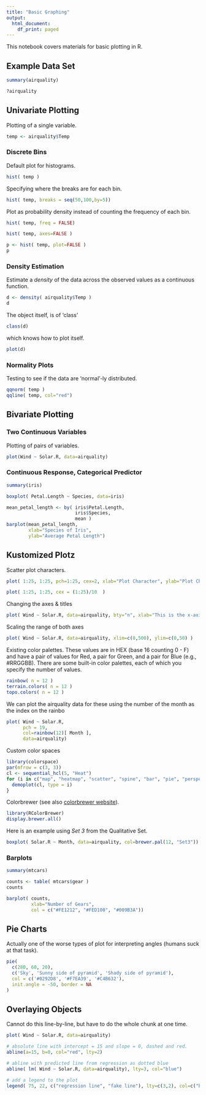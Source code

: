 ```yaml
---
title: "Basic Graphing"
output:
  html_document:
    df_print: paged
---
```


This notebook covers materials for basic plotting in R.

## Example Data Set

```r
summary(airquality)
```



```r
?airquality
```



## Univariate Plotting

Plotting of a single variable.

```r
temp <- airquality$Temp 
```



### Discrete Bins

Default plot for histograms.

```r
hist( temp )
```

Specifying where the breaks are for each bin.

```r
hist( temp, breaks = seq(50,100,by=5))
```

Plot as probability density instead of counting the frequency of each bin.

```r
hist( temp, freq = FALSE)
```


```r
hist( temp, axes=FALSE )
```



```r
p <- hist( temp, plot=FALSE )
p
```







### Density Estimation

Estimate a *density* of the data across the observed values as a continuous function.

```r
d <- density( airquality$Temp )
d
```

The object itself, is of 'class'

```r
class(d)
```

which knows how to plot itself.

```r
plot(d)
```


### Normality Plots

Testing to see if the data are 'normal'-ly distributed.

```r
qqnorm( temp )
qqline( temp, col="red")
```




## Bivariate Plotting



### Two Continuous Variables

Plotting of pairs of variables.

```r
plot(Wind ~ Solar.R, data=airquality)
```







### Continuous Response, Categorical Predictor

```r
summary(iris)
```



```r
boxplot( Petal.Length ~ Species, data=iris)
```





```r
mean_petal_length <- by( iris$Petal.Length, 
                         iris$Species, 
                         mean )
barplot(mean_petal_length,
        xlab="Species of Iris", 
        ylab="Average Petal Length")
```







## Kustomized Plotz

Scatter plot characters.


```r
plot( 1:25, 1:25, pch=1:25, cex=2, xlab="Plot Character", ylab="Plot Character" )
```


```r
plot( 1:25, 1:25, cex = (1:25)/10  )
```


Changing the axes & titles

```r
plot( Wind ~ Solar.R, data=airquality, bty="n", xlab="This is the x-axis label", ylab="The y-axis", main="Main Title" )
```


Scaling the range of both axes

```r
plot( Wind ~ Solar.R, data=airquality, xlim=c(0,500), ylim=c(0,50) )
```



Existing color palettes.  These values are in HEX (base 16 counting 0 - F) and have a pair of values for Red, a pair for Green, and a pair for Blue (e.g., #RRGGBB).  There are some built-in color palettes, each of which you specify the number of values.

```r
rainbow( n = 12 )
terrain.colors( n = 12 )
topo.colors( n = 12 )
```

We can plot the airquality data for these using the number of the month as the index on the rainbo

```r
plot( Wind ~ Solar.R, 
      pch = 19, 
      col=rainbow(12)[ Month ], 
      data=airquality)
```


Custom color spaces

```r
library(colorspace)
par(mfrow = c(3, 3))
cl <- sequential_hcl(5, "Heat")
for (i in c("map", "heatmap", "scatter", "spine", "bar", "pie", "perspective", "mosaic", "lines")) {
  demoplot(cl, type = i)
}
```

Colorbrewer (see also [colorbrewer website](http://colorbrewer2.org)).

```r
library(RColorBrewer)
display.brewer.all()
```


Here is an example using *Set 3* from the Qualitative Set.

```r
boxplot( Solar.R ~ Month, data=airquality, col=brewer.pal(12, "Set3"))
```

### Barplots

```r
summary(mtcars)
```



```r
counts <- table( mtcars$gear )
counts
```

```r
barplot( counts,
         xlab="Number of Gears", 
         col = c("#FE1212", "#FED100", "#009B3A"))
```


## Pie Charts

Actually one of the worse types of plot for interpreting angles (humans suck at that task).

```r
pie(
  c(280, 60, 20),
  c('Sky', 'Sunny side of pyramid', 'Shady side of pyramid'),
  col = c('#0292D8', '#F7EA39', '#C4B632'),
  init.angle = -50, border = NA
)
```


## Overlaying Objects

Cannot do this line-by-line, but have to do the whole chunk at one time.

```r
plot( Wind ~ Solar.R, data=airquality)

# absolute line with intercept = 15 and slope = 0, dashed and red.
abline(a=15, b=0, col="red", lty=2)

# abline with predicted line from regression as dotted blue
abline( lm( Wind ~ Solar.R, data=airquality), lty=3, col="blue")

# add a legend to the plot
legend( 75, 22, c("regression line", "fake line"), lty=c(3,2), col=c("blue","red"), bty="n", horiz=TRUE )
```

